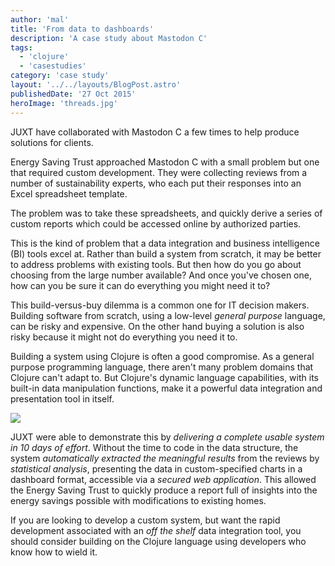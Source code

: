 ```yaml
---
author: 'mal'
title: 'From data to dashboards'
description: 'A case study about Mastodon C'
tags:
  - 'clojure'
  - 'casestudies'
category: 'case study'
layout: '../../layouts/BlogPost.astro'
publishedDate: '27 Oct 2015'
heroImage: 'threads.jpg'
---
```



JUXT have collaborated with Mastodon C a few times to help produce
solutions for clients.

Energy Saving Trust approached Mastodon C with a small problem but one
that required custom development. They were collecting reviews from a
number of sustainability experts, who each put their responses into an
Excel spreadsheet template.

The problem was to take these spreadsheets, and quickly derive a series
of custom reports which could be accessed online by authorized parties.

This is the kind of problem that a data integration and business
intelligence (BI) tools excel at. Rather than build a system from
scratch, it may be better to address problems with existing tools. But
then how do you go about choosing from the large number available? And
once you've chosen one, how can you be sure it can do everything you
might need it to?

This build-versus-buy dilemma is a common one for IT decision makers.
Building software from scratch, using a low-level _general purpose_
language, can be risky and expensive. On the other hand buying a
solution is also risky because it might not do everything you need it
to.

Building a system using Clojure is often a good compromise. As a general
purpose programming language, there aren't many problem domains that
Clojure can't adapt to. But Clojure's dynamic language capabilities,
with its built-in data manipulation functions, make it a powerful data
integration and presentation tool in itself.

<Image src={p360} />

JUXT were able to demonstrate this by _delivering a complete usable
system in 10 days of effort_. Without the time to code in the data
structure, the system _automatically extracted the meaningful results_
from the reviews by _statistical analysis_, presenting the data in
custom-specified charts in a dashboard format, accessible via a _secured
web application_. This allowed the Energy Saving Trust to quickly
produce a report full of insights into the energy savings possible with
modifications to existing homes.

If you are looking to develop a custom system, but want the rapid
development associated with an _off the shelf_ data integration tool,
you should consider building on the Clojure language using developers
who know how to wield it.
